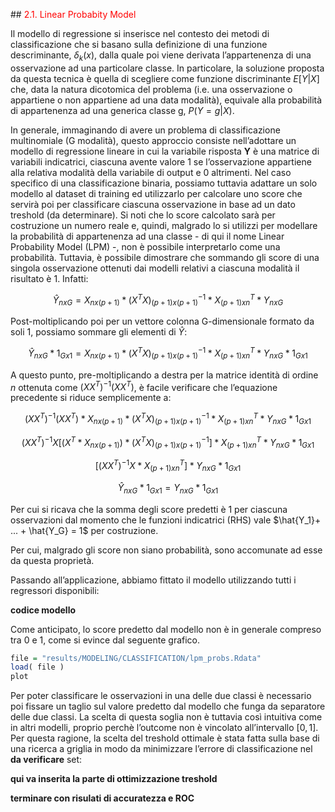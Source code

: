 ##<a name="21_LPM" style="pointer-events: none; cursor: default;" ><font color="red"> 2.1. Linear Probabity Model</font></a>

Il modello di regressione si inserisce nel contesto dei metodi di classificazione che si basano sulla definizione di una funzione descriminante, $\delta_k(x)$, dalla quale poi viene derivata l'appartenenza di una osservazione ad una particolare classe. In particolare, la soluzione proposta da questa tecnica è quella di scegliere come funzione discriminante $E[Y|X]$ che, data la natura dicotomica del problema (i.e. una osservazione o appartiene o non appartiene ad una data modalità), equivale alla probabilità di appartenenza ad una generica classe g, $P(Y=g|X)$.

In generale, immaginando di avere un problema di classificazione multinomiale (G modalità), questo approccio consiste nell'adottare un modello di regressione lineare in cui la variabile risposta **Y** è una matrice di variabili indicatrici, ciascuna avente valore 1 se l'osservazione appartiene alla relativa modalità della variabile di output e 0 altrimenti.
Nel caso specifico di una classificazione binaria, possiamo tuttavia adattare un solo modello al dataset di training ed utilizzarlo per calcolare uno score che servirà poi per classificare ciascuna osservazione in base ad un dato treshold (da determinare). Si noti che lo score calcolato sarà per costruzione un numero reale e, quindi, malgrado lo si utilizzi per modellare la probabilità di appartenenza ad una classe - di qui il nome Linear Probability Model (LPM) -, non è possibile interpretarlo come una probabilità. Tuttavia, è possibile dimostrare che sommando gli score di una singola osservazione ottenuti dai modelli relativi a ciascuna modalità il risultato è 1. Infatti:

$$\hat{Y}_{n x G} = X_{n x (p+1)} * ({X}^{T} X)_{(p+1) x (p+1)}^{-1} * {X}_{(p+1) x n}^{T} * Y_{n x G}$$

Post-moltiplicando poi per un vettore colonna G-dimensionale formato da soli 1, possiamo sommare gli elementi di $\hat{Y}$:

$$\hat{Y}_{n x G} * 1_{G x 1} = X_{n x (p+1)} * ({X}^{T} X)_{(p+1) x (p+1)}^{-1} * {X}_{(p+1) x n}^{T} * Y_{n x G} * 1_{G x 1}$$

A questo punto, pre-moltiplicando a destra per la matrice identità di ordine $n$ ottenuta come $(X {X}^{T})^{-1}(X {X}^{T})$, è facile verificare che l'equazione precedente si riduce semplicemente a:

$$(X {X}^{T})^{-1}(X {X}^{T}) * X_{n x (p+1)} * ({X}^{T} X)_{(p+1) x (p+1)}^{-1} * {X}_{(p+1) x n}^{T} * Y_{n x G} * 1_{G x 1}$$

$$(X {X}^{T})^{-1}X [({X}^{T} * X_{n x (p+1)}) * ({X}^{T} X)_{(p+1) x (p+1)}^{-1}] * {X}_{(p+1) x n}^{T} * Y_{n x G} * 1_{G x 1}$$

$$[(X {X}^{T})^{-1}X * {X}_{(p+1) x n}^{T}] * Y_{n x G} * 1_{G x 1}$$

$$\hat{Y}_{n x G} * 1_{G x 1} = Y_{n x G} * 1_{G x 1}$$

Per cui si ricava che la somma degli score predetti è 1 per ciascuna osservazioni dal momento che le funzioni indicatrici (RHS) vale $\hat{Y_1}+ ... + \hat{Y_G} = 1$ per costruzione.

Per cui, malgrado gli score non siano probabilità, sono accomunate ad esse da questa proprietà.

Passando all'applicazione, abbiamo fittato il modello utilizzando tutti i regressori disponibili:

**codice modello**

Come anticipato, lo score predetto dal modello non è in generale compreso tra 0 e 1, come si evince dal seguente grafico.

```r
file = "results/MODELING/CLASSIFICATION/lpm_probs.Rdata"
load( file )
plot
```

Per poter classificare le osservazioni in una delle due classi è necessario poi fissare un taglio sul valore predetto dal modello che funga da separatore delle due classi. La scelta di questa soglia non è tuttavia così intuitiva come in altri modelli, proprio perchè l'outcome non è vincolato all'intervallo $[0,1]$. Per questa ragione, la scelta del treshold ottimale è stata fatta sulla base di una ricerca a griglia in modo da minimizzare l'errore di classificazione nel **da verificare** set:

**qui va inserita la parte di ottimizzazione treshold**

**terminare con risulati di accuratezza e ROC**
